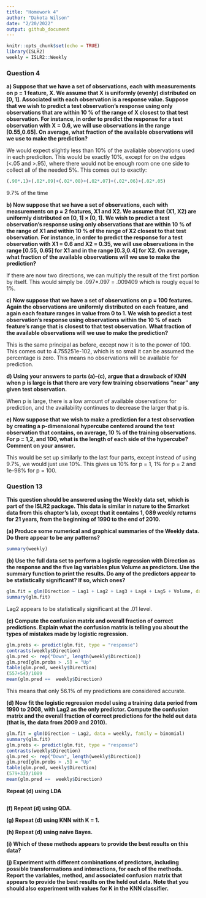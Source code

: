 ```yaml
---
title: "Homework 4"
author: "Dakota Wilson"
date: "2/20/2022"
output: github_document
---
```


```r
knitr::opts_chunk$set(echo = TRUE)
library(ISLR2)
weekly = ISLR2::Weekly
```

### Question 4

**a) Suppose that we have a set of observations, each with measurements on p = 1 feature, X. We assume that X is uniformly (evenly) distributed on [0, 1]. Associated with each observation is a response value. Suppose that we wish to predict a test observation’s response using only observations that are within 10 % of the range of X closest to that test observation. For instance, in order to predict the response for a test observation with X = 0.6, we will use observations in the range [0.55,0.65]. On average, what fraction of the available observations will we use to make the prediction?**

We would expect slightly less than 10% of the avaliable observations used in each prediciton. This would be exactly 10%, except for on the edges (<.05 and >.95), where there would not be enough room one one side to collect all of the needed 5%. This comes out to exactly:

```r
(.90*.1)+(.02*.09)+(.02*.08)+(.02*.07)+(.02*.06)+(.02*.05)
```
9.7% of the time

**b) Now suppose that we have a set of observations, each with measurements on p = 2 features, X1 and X2. We assume that (X1, X2) are uniformly distributed on [0, 1] × [0, 1]. We wish to predict a test observation’s response using only observations that are within 10 % of the range of X1 and within 10 % of the range of X2 closest to that test observation. For instance, in order to predict the response for a test observation with X1 = 0.6 and X2 = 0.35, we will use observations in the range [0.55, 0.65] for X1 and in the range [0.3,0.4] for X2. On average, what fraction of the available observations will we use to make the prediction?**

If there are now two directions, we can multiply the result of the first portion by itself. This would simply be .097*.097 = .009409 which is rougly equal to 1%.

**c) Now suppose that we have a set of observations on p = 100 features. Again the observations are uniformly distributed on each feature, and again each feature ranges in value from 0 to 1. We wish to predict a test observation’s response using observations within the 10 % of each feature’s range that is closest to that test observation. What fraction of the available observations will we use to make the prediction?**


This is the same principal as before, except now it is to the power of 100. This comes out to 4.755251e-102, which is so small it can be assumed the percentage is zero. This means no observations will be available for prediction.

**d) Using your answers to parts (a)–(c), argue that a drawback of KNN when p is large is that there are very few training observations “near” any given test observation.**

When p is large, there is a low amount of available observations for prediction, and the availability continues to decrease the larger that p is.

**e) Now suppose that we wish to make a prediction for a test observation by creating a p-dimensional hypercube centered around the test observation that contains, on average, 10 % of the training observations. For p = 1,2, and 100, what is the length of each side of the hypercube? Comment on your answer.**

This would be set up similarly to the last four parts, except instead of using 9.7%, we would just use 10%. This gives us 10% for p = 1, 1% for p = 2 and 1e-98% for p = 100.

### Question 13

**This question should be answered using the Weekly data set, which is part of the ISLR2 package. This data is similar in nature to the Smarket data from this chapter’s lab, except that it contains 1, 089 weekly returns for 21 years, from the beginning of 1990 to the end of 2010.**


**(a) Produce some numerical and graphical summaries of the Weekly data. Do there appear to be any patterns?**

```r
summary(weekly)
```

**(b) Use the full data set to perform a logistic regression with Direction as the response and the five lag variables plus Volume as predictors. Use the summary function to print the results. Do any of the predictors appear to be statistically significant? If so, which ones?**

```r
glm.fit = glm(Direction ~ Lag1 + Lag2 + Lag3 + Lag4 + Lag5 + Volume, data = weekly, family = binomial)
summary(glm.fit)
```

Lag2 appears to be statistically significant at the .01 level.

**(c) Compute the confusion matrix and overall fraction of correct predictions. Explain what the confusion matrix is telling you about the types of mistakes made by logistic regression.**

```r
glm.probs <- predict(glm.fit, type = "response")
contrasts(weekly$Direction)
glm.pred <- rep("Down", length(weekly$Direction))
glm.pred[glm.probs > .5] = "Up"
table(glm.pred, weekly$Direction)
(557+54)/1089
mean(glm.pred ==  weekly$Direction)
```
This means that only 56.1% of my predictions are considered accurate.

**(d) Now fit the logistic regression model using a training data period from 1990 to 2008, with Lag2 as the only predictor. Compute the confusion matrix and the overall fraction of correct predictions for the held out data (that is, the data from 2009 and 2010).**

```r
glm.fit = glm(Direction ~ Lag2, data = weekly, family = binomial)
summary(glm.fit)
glm.probs <- predict(glm.fit, type = "response")
contrasts(weekly$Direction)
glm.pred <- rep("Down", length(weekly$Direction))
glm.pred[glm.probs > .5] = "Up"
table(glm.pred, weekly$Direction)
(579+33)/1089
mean(glm.pred ==  weekly$Direction)
```

**Repeat (d) using LDA**

```r

```

**(f) Repeat (d) using QDA.**



**(g) Repeat (d) using KNN with K = 1.**



**(h) Repeat (d) using naive Bayes.**



**(i) Which of these methods appears to provide the best results on this data?**



**(j) Experiment with different combinations of predictors, including possible transformations and interactions, for each of the methods. Report the variables, method, and associated confusion matrix that appears to provide the best results on the held out data. Note that you should also experiment with values for K in the KNN classifier.**